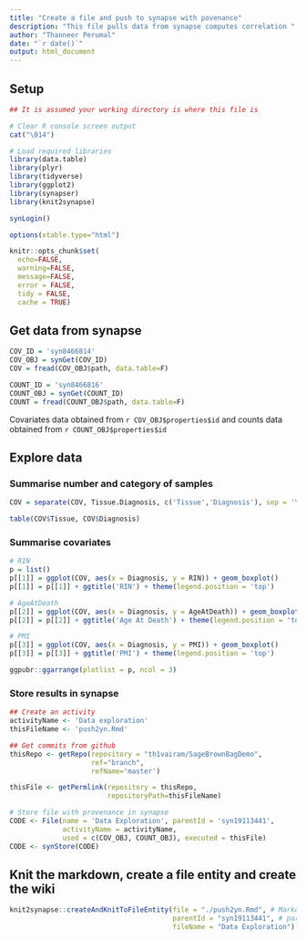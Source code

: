 ```yaml
---
title: "Create a file and push to synapse with povenance"
description: "This file pulls data from synapse computes correlation "
author: "Thanneer Perumal"
date: "`r date()`"
output: html_document
---
```

## Setup
```r
## It is assumed your working directory is where this file is

# Clear R console screen output
cat("\014")  

# Load required libraries
library(data.table)
library(plyr)
library(tidyverse)
library(ggplot2)
library(synapser)
library(knit2synapse)

synLogin()

options(xtable.type="html")

knitr::opts_chunk$set(
  echo=FALSE,
  warning=FALSE,
  message=FALSE,
  error = FALSE,
  tidy = FALSE,
  cache = TRUE)
```

## Get data from synapse
```r
COV_ID = 'syn8466814'
COV_OBJ = synGet(COV_ID)
COV = fread(COV_OBJ$path, data.table=F) 

COUNT_ID = 'syn8466816'
COUNT_OBJ = synGet(COUNT_ID)
COUNT = fread(COUNT_OBJ$path, data.table=F)
```
Covariates data obtained from `r COV_OBJ$properties$id` and counts data obtained from `r COUNT_OBJ$properties$id`

## Explore data
### Summarise number and category of samples
```r
COV = separate(COV, Tissue.Diagnosis, c('Tissue','Diagnosis'), sep = '\\.')

table(COV$Tissue, COV$Diagnosis)
```
### Summarise covariates
```r
# RIN
p = list()
p[[1]] = ggplot(COV, aes(x = Diagnosis, y = RIN)) + geom_boxplot()
p[[1]] = p[[1]] + ggtitle('RIN') + theme(legend.position = 'top')

# AgeAtDeath
p[[2]] = ggplot(COV, aes(x = Diagnosis, y = AgeAtDeath)) + geom_boxplot()
p[[2]] = p[[2]] + ggtitle('Age At Death') + theme(legend.position = 'top')

# PMI
p[[3]] = ggplot(COV, aes(x = Diagnosis, y = PMI)) + geom_boxplot()
p[[3]] = p[[3]] + ggtitle('PMI') + theme(legend.position = 'top')

ggpubr::ggarrange(plotlist = p, ncol = 3)
```


### Store results in synapse
```r
## Create an activity
activityName <- 'Data exploration'
thisFileName <- 'push2yn.Rmd'

## Get commits from github
thisRepo <- getRepo(repository = "th1vairam/SageBrownBagDemo", 
                    ref="branch", 
                    refName='master')

thisFile <- getPermlink(repository = thisRepo,
                        repositoryPath=thisFileName)

# Store file with provenance in synapse
CODE <- File(name = 'Data Exploration', parentId = 'syn19113441',
             activityName = activityName, 
             used = c(COV_OBJ, COUNT_OBJ), executed = thisFile)
CODE <- synStore(CODE)
```

## Knit the markdown, create a file entity and create the wiki
```r
knit2synapse::createAndKnitToFileEntity(file = "./push2yn.Rmd", # Markdown file name
                                        parentId = "syn19113441", # parentId to store this file in synapse
                                        fileName = "Data Exploration") # optional fileName
```